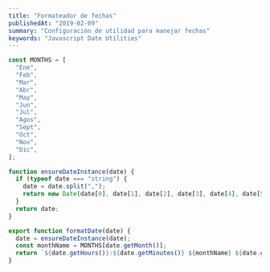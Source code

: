 ```yaml
---
title: "Formateador de fechas"
publishedAt: "2019-02-09"
summary: "Configuración de utilidad para manejar fechas"
keywords: "Javascript Date Utilities"
---
```


```js:date.js
const MONTHS = [
  "Ene",
  "Feb",
  "Mar",
  "Abr",
  "May",
  "Jun",
  "Jul",
  "Agos",
  "Sept",
  "Oct",
  "Nov",
  "Dic",
];

function ensureDateInstance(date) {
  if (typeof date === "string") {
    date = date.split(",");
    return new Date(date[0], date[1], date[2], date[3], date[4], date[5]);
  }
  return date;
}

export function formatDate(date) {
  date = ensureDateInstance(date);
  const monthName = MONTHS[date.getMonth()];
  return `${date.getHours()}:${date.getMinutes()} ${monthName} ${date.getDate()}, ${date.getFullYear()}`;
}

```
